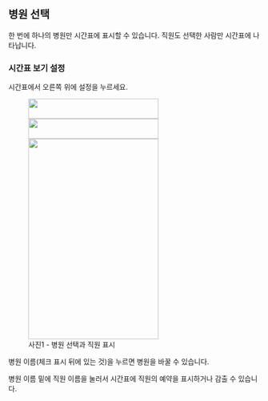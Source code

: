 
## 병원 선택

한 번에 하나의 병원만 시간표에 표시할 수 있습니다. 직원도 선택한 사람만 시간표에 나타납니다.

### 시간표 보기 설정

시간표에서 오른쪽 위에 <span className="inline-flex w-fit items-center rounded-md border px-1 shadow-md"><CogSixTooth />설정</span>을 누르세요.

<figure className="flex flex-col items-center justify-center">
  <div className="rounded-md border bg-black/50 py-10 px-4">
    <img
      src={img1}
      className="mdx-img mx-auto my-0 brightness-50"
      width="260"
      height="40"
    />
    <img
      src={img2}
      className="mdx-img mx-auto my-0 brightness-50"
      width="260"
      height="40"
    />
    <div className="mb-1 rounded-md border-4 border-dotted border-red-500 bg-white px-10">
      <img
        src={img3}
        className="mdx-img mx-auto my-0"
        width="260"
        height="400"
      />
    </div>
  </div>
  <figcaption>사진1 - 병원 선택과 직원 표시</figcaption>
</figure>

병원 이름(체크 표시 뒤에 있는 것)을 누르면 병원을 바꿀 수 있습니다.

병원 이름 밑에 직원 이름을 눌러서 시간표에 직원의 예약을 표시하거나 감출 수 있습니다.
